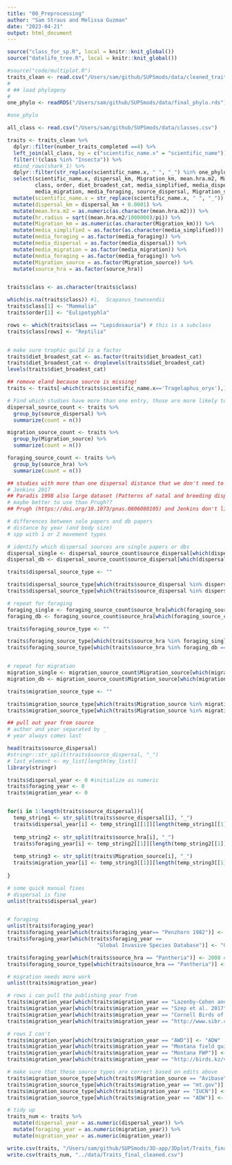 ```yaml
---
title: "00_Preprocessing"
author: "Sam Straus and Melissa Guzman"
date: "2023-04-21"
output: html_document
---
```


``` r
source("class_for_sp.R", local = knitr::knit_global())
source("datelife_tree.R", local = knitr::knit_global())

```

```r
#source("code/multiplot.R")
traits_clean <- read.csv("/Users/sam/github/SUPSmods/data/cleaned_traits.csv", fileEncoding="latin1")
# 
# ## load phylogeny
#
one_phylo <- readRDS("/Users/sam/github/SUPSmods/data/final_phylo.rds")

#one_phylo

all_class <- read.csv("/Users/sam/github/SUPSmods/data/classes.csv")

traits <- traits_clean %>% 
  dplyr::filter(number_traits_completed ==4) %>% 
  left_join(all_class, by = c("scientific_name.x" = "scientific_name")) %>% 
  filter(!(class %in% "Insecta")) %>% 
  #bind_rows(shark_1) %>% 
  dplyr::filter(str_replace(scientific_name.x, " ", "_") %in% one_phylo$tip.label) %>% 
  select(scientific_name.x, dispersal_km, Migration_km, mean.hra.m2, Mass_kg, 
         class, order, diet_broadest_cat, media_simplified, media_dispersal, 
         media_migration, media_foraging, source_dispersal, Migration_source, source_hra) %>% 
  mutate(scientific_name.x = str_replace(scientific_name.x, " ", "_")) %>% 
  mutate(dispersal_km = dispersal_km + 0.0001) %>% 
  mutate(mean.hra.m2 = as.numeric(as.character(mean.hra.m2))) %>% 
  mutate(hr.radius = sqrt((mean.hra.m2/1000000)/pi)) %>% 
  mutate(Migration_km = as.numeric(as.character(Migration_km))) %>% 
  mutate(media_simplified = as.factor(as.character(media_simplified))) %>% 
  mutate(media_foraging = as.factor(media_foraging)) %>% 
  mutate(media_dispersal = as.factor(media_dispersal)) %>% 
  mutate(media_migration = as.factor(media_migration)) %>% 
  mutate(media_foraging = as.factor(media_foraging)) %>% 
  mutate(Migration_source = as.factor(Migration_source)) %>% 
  mutate(source_hra = as.factor(source_hra))


traits$class <- as.character(traits$class)

which(is.na(traits$class)) #1, 	Scapanus_townsendii
traits$class[1] <- "Mammalia" 
traits$order[1] <- "Eulipotyphla" 

rows <- which(traits$class == "Lepidosauria") # this is a subclass
traits$class[rows] <- "Reptilia"


# make sure trophic guild is a factor
traits$diet_broadest_cat <- as.factor(traits$diet_broadest_cat)
traits$diet_broadest_cat <- droplevels(traits$diet_broadest_cat)
levels(traits$diet_broadest_cat)

## remove eland because source is missing!
traits <- traits[-which(traits$scientific_name.x=='Tragelaphus_oryx'),]

```


```r
# Find which studies have more than one entry, those are more likely to be the databases
dispersal_source_count <- traits %>% 
  group_by(source_dispersal) %>% 
  summarize(count = n())

migration_source_count <- traits %>% 
  group_by(Migration_source) %>% 
  summarize(count = n())

foraging_source_count <- traits %>% 
  group_by(source_hra) %>% 
  summarize(count = n())

## studies with more than one dispersal distance that we don't need to pull individual years from:
# Jenkins 2017
## Paradis 1998 also large dataset (Patterns of natal and breeding dispersal in birds)
# maybe better to use than Prugh??
## Prugh (https://doi.org/10.1073/pnas.0806080105) and Jenkins don't list data source

# differences between solo papers and db papers
# distance by year (and body size)
# spp with 1 or 2 movement types

# identify which dispersal sources are single papers or dbs
dispersal_single <- dispersal_source_count$source_dispersal[which(dispersal_source_count$count == 1)]
dispersal_db <- dispersal_source_count$source_dispersal[which(dispersal_source_count$count != 1)]

traits$dispersal_source_type <- ""

traits$dispersal_source_type[which(traits$source_dispersal %in% dispersal_single == TRUE)] <- "single"
traits$dispersal_source_type[which(traits$source_dispersal %in% dispersal_db == TRUE)] <- "db"

# repeat for foraging
foraging_single <- foraging_source_count$source_hra[which(foraging_source_count$count == 1)]
foraging_db <- foraging_source_count$source_hra[which(foraging_source_count$count != 1)]

traits$foraging_source_type <- ""

traits$foraging_source_type[which(traits$source_hra %in% foraging_single == TRUE)] <- "single"
traits$foraging_source_type[which(traits$source_hra %in% foraging_db == TRUE)] <- "db"


# repeat for migration
migration_single <- migration_source_count$Migration_source[which(migration_source_count$count == 1)]
migration_db <- migration_source_count$Migration_source[which(migration_source_count$count != 1)]

traits$migration_source_type <- ""

traits$migration_source_type[which(traits$Migration_source %in% migration_single == TRUE)] <- "single"
traits$migration_source_type[which(traits$Migration_source %in% migration_db == TRUE)] <- "db"


```


```r
## pull out year from source
# author and year separated by _
# year always comes last

head(traits$source_dispersal)
#stringr::str_split(traits$source_dispersal, "_")
# last_element <- my_list[length(my_list)]
library(stringr)

traits$dispersal_year <- 0 #initialize as numeric
traits$foraging_year <- 0
traits$migration_year <- 0


for(i in 1:length(traits$source_dispersal)){
  temp_string1 <- str_split(traits$source_dispersal[i], "_")
  traits$dispersal_year[i] <- temp_string1[[1]][length(temp_string1[[1]])]
  
  temp_string2 <- str_split(traits$source_hra[i], "_")
  traits$foraging_year[i] <- temp_string2[[1]][length(temp_string2[[1]])]
  
  temp_string3 <- str_split(traits$Migration_source[i], "_")
  traits$migration_year[i] <- temp_string3[[1]][length(temp_string3[[1]])]
  
}

# some quick manual fixes
# dispersal is fine
unlist(traits$dispersal_year)


# foraging
unlist(traits$foraging_year)
traits$foraging_year[which(traits$foraging_year== "Penzhorn 1982")] <- 1982
traits$foraging_year[which(traits$foraging_year == 
                             "Global Invasive Species Database")] <- "GISD"

traits$foraging_year[which(traits$source_hra == "Pantheria")] <- 2008 #also this is a db even though we only have 1 entry
traits$foraging_source_type[which(traits$source_hra == "Pantheria")] <- "db" 

# migration needs more work
unlist(traits$migration_year)

# rows i can pull the publishing year from
traits$migration_year[which(traits$migration_year == "Lazenby-Cohen and Cockburn 1991")] <- 1991
traits$migration_year[which(traits$migration_year == "Szep et al. 2017")] <- 2017
traits$migration_year[which(traits$migration_year == "Cornell Birds of North America")] <- 2004 # publishing year of book
traits$migration_year[which(traits$migration_year == "http://www.sibr.com/mammals/M154.html")] <- 1999

# rows I can't
traits$migration_year[which(traits$migration_year == "AWD")] <- "ADW"
traits$migration_year[which(traits$migration_year == "Montana field guide")] <- "mt.gov"
traits$migration_year[which(traits$migration_year == "Montana FWP")] <- "mt.gov"
traits$migration_year[which(traits$migration_year == "http://birds.kz/v2taxon.php?l=en&s=85 + google earth")] <- "KZ Birds"

# make sure that these source types are correct based on edits above
traits$migration_source_type[which(traits$Migration_source == "Avibase")] <- "db" 
traits$migration_source_type[which(traits$migration_year == "mt.gov")] <- "db" 
traits$migration_source_type[which(traits$migration_year == "IUCN")] <- "db" 
traits$migration_source_type[which(traits$migration_year == "ADW")] <- "db" 

# tidy up
traits_num <- traits %>% 
  mutate(dispersal_year = as.numeric(dispersal_year)) %>% 
  mutate(foraging_year = as.numeric(migration_year)) %>% 
  mutate(migration_year = as.numeric(migration_year))

```

```r
write.csv(traits, "/Users/sam/github/SUPSmods/3D-app/3Dplot/Traits_final.csv")
write.csv(traits_num, "../data/Traits_final_cleaned.csv")
```